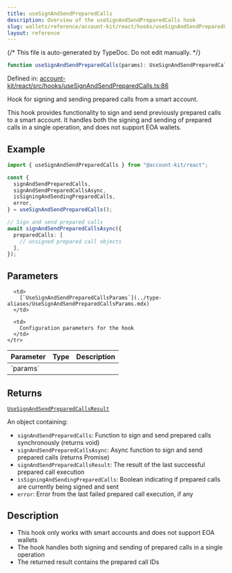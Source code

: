 ```yaml
---
title: useSignAndSendPreparedCalls
description: Overview of the useSignAndSendPreparedCalls hook
slug: wallets/reference/account-kit/react/hooks/useSignAndSendPreparedCalls
layout: reference
---
```


{/* This file is auto-generated by TypeDoc. Do not edit manually. */}

```ts
function useSignAndSendPreparedCalls(params): UseSignAndSendPreparedCallsResult;
```

Defined in: [account-kit/react/src/hooks/useSignAndSendPreparedCalls.ts:86](https://github.com/alchemyplatform/aa-sdk/blob/17aad1f572375d42a06c7e3238078a88a435d459/account-kit/react/src/hooks/useSignAndSendPreparedCalls.ts#L86)

Hook for signing and sending prepared calls from a smart account.

This hook provides functionality to sign and send previously prepared calls to a smart account.
It handles both the signing and sending of prepared calls in a single operation, and does not support EOA wallets.

## Example

```ts twoslash
import { useSignAndSendPreparedCalls } from "@account-kit/react";

const {
  signAndSendPreparedCalls,
  signAndSendPreparedCallsAsync,
  isSigningAndSendingPreparedCalls,
  error,
} = useSignAndSendPreparedCalls();

// Sign and send prepared calls
await signAndSendPreparedCallsAsync({
  preparedCalls: [
    // unsigned prepared call objects
  ],
});
```

## Parameters

<table>
  <thead>
    <tr>
      <th align="left">Parameter</th>
      <th align="left">Type</th>
      <th align="left">Description</th>
    </tr>
  </thead>

  <tbody>
    <tr>
      <td>
        `params`
      </td>

      <td>
        [`UseSignAndSendPreparedCallsParams`](../type-aliases/UseSignAndSendPreparedCallsParams.mdx)
      </td>

      <td>
        Configuration parameters for the hook
      </td>
    </tr>

  </tbody>
</table>

## Returns

[`UseSignAndSendPreparedCallsResult`](../type-aliases/UseSignAndSendPreparedCallsResult.mdx)

An object containing:

- `signAndSendPreparedCalls`: Function to sign and send prepared calls synchronously (returns void)
- `signAndSendPreparedCallsAsync`: Async function to sign and send prepared calls (returns Promise)
- `signAndSendPreparedCallsResult`: The result of the last successful prepared call execution
- `isSigningAndSendingPreparedCalls`: Boolean indicating if prepared calls are currently being signed and sent
- `error`: Error from the last failed prepared call execution, if any

## Description

- This hook only works with smart accounts and does not support EOA wallets
- The hook handles both signing and sending of prepared calls in a single operation
- The returned result contains the prepared call IDs
